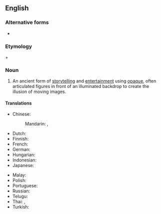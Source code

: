 {{also|shadowplay}}

==English==

===Alternative forms===
* {{l|en|shadowplay}}

===Etymology===
{{m|en|shadow}} + {{m|en|play}}

===Noun===
{{wikipedia}}
{{en-noun}}

# An ancient form of [[storytelling]] and [[entertainment]] using [[opaque]], often articulated figures in front of an illuminated backdrop to create the illusion of moving images.

====Translations====
{{trans-top|form of storytelling using opaque figures in front of an illuminated backdrop}}
* Chinese:
*: Mandarin: {{t+|cmn|皮影戲|sc=Hani}}, {{t+|cmn|皮影戏|tr=píyǐngxì|sc=Hani}}
* Dutch: {{t+|nl|schimmenspel|n}}
* Finnish: {{t|fi|varjoteatteri}}
* French: {{t|fr|théâtre d'ombres|m}}
* German: {{t+|de|Schattenspiel|n}}
* Hungarian: {{t+|hu|árnyjáték}}
* Indonesian: {{t+|id|wayang}}
* Japanese: {{t+|ja|影絵|tr=かげえ, kagee|sc=Jpan}}
{{trans-mid}}
* Malay: {{t|ms|wayang kulit}}
* Polish: {{t|pl|teatr cieni|m}}
* Portuguese: {{t|pt|teatro de sombras|m}}
* Russian: {{t|ru|теа́тр тене́й|m}}
* Telugu: {{t|te|తోలుబొమ్మలాట|sc=Telu}}
* Thai: {{t|th|หนังตะลุง}}, {{t|th|ตะลุง}}
* Turkish: {{t+|tr|gölge oyunu}}
{{trans-bottom}}